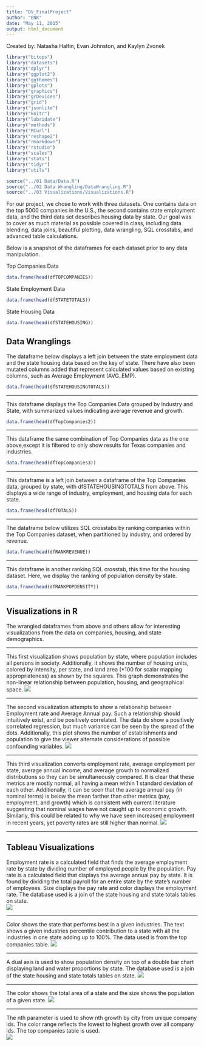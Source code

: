 ```yaml
---
title: "DV_FinalProject"
author: "ENK"
date: "May 11, 2015"
output: html_document
---
```

Created by: Natasha Halfin, Evan Johnston, and Kaylyn Zvonek 

```r
library("bitops")
library("datasets")
library("dplyr")
library("ggplot2")
library("ggthemes")
library("gplots")
library("graphics")
library("grDevices")
library("grid")
library("jsonlite")
library("knitr")
library("lubridate")
library("methods")
library("RCurl")
library("reshape2")
library("rmarkdown")
library("rstudio")
library("scales")
library("stats")
library("tidyr")
library("utils")

source("../01 Data/Data.R")
source("../02 Data Wrangling/DataWrangling.R")
source("../03 Visualizations/Visualizations.R")
```


For our project, we chose to work with three datasets. One contains data on the top 5000 companies in the U.S., the second contains state employment data, and the third data set describes housing data by state. Our goal was to cover as much material as possible covered in class, including data blending, data joins, beautiful plotting, data wrangling, SQL crosstabs, and advanced table calculations.

Below is a snapshot of the dataframes for each dataset prior to any data manipulation.

Top Companies Data

```r
data.frame(head(dfTOPCOMPANIES))
```

State Employment Data
```r
data.frame(head(dfSTATETOTALS))
```

State Housing Data
```r
data.frame(head(dfSTATEHOUSING))
```


## Data Wranglings

The dataframe below displays a left join between the state employment data and the state housing data based on the key of state. There have also been mutated columns added that represent calculated values based on existing columns, such as Average Employment (AVG_EMP).
```r
data.frame(head(dfSTATEHOUSINGTOTALS))
```
**************
This dataframe displays the Top Companies Data grouped by Industry and State, with summarized values indicating average revenue and growth.
```r
data.frame(head(dfTopCompanies2))
```
**************

This dataframe the same combination of Top Companies data as the one above,except it is filtered to only show results for Texas companies and industries.
```r
data.frame(head(dfTopCompanies3))
```
**************

This dataframe is a left join between a dataframe of the Top Companies data, grouped by state, with dfSTATEHOUSINGTOTALS from above. This displays a wide range of industry, employment, and housing data for each state.
```r
data.frame(head(dfTOTALS))

```

****************
The dataframe below utilizes SQL crosstabs by ranking companies within the Top Companies dataset, when partitioned by industry, and ordered by revenue.
```r
data.frame(head(dfRANKREVENUE))
```
*************

This dataframe is another ranking SQL crosstab, this time for the housing dataset. Here, we display the ranking of population density by state.
```r
data.frame(head(dfRANKPOPDENSITY))
```
************
## Visualizations in R

The wrangled dataframes from above and others allow for interesting visualizations from the data on companies, housing, and state demographics.

****************
This first visualization shows population by state, where population includes all persons in society. Additionally, it shows the number of housing units, colored by intensity, per state, and land area (*100 for scalar mapping appropriateness) as shown by the squares.
This graph demonstrates the non-linear relationship between population, housing, and geographical space.
![](./Viz1.png)

****************

The second visualization attempts to show a relationship between Employment rate and Average Annual pay. Such a relationship should intuitively exist, and be positively correlated. The data do show a positively correlated regression, but much variance can be seen by the spread of the dots.
Additionally, this plot shows the number of establishments and population to give the viewer alternate considerations of possible confounding variables.
![](./Viz2.png)

****************

This third visualization converts employment rate, average employment per state, average annual income, and average growth to normalized distributions so they can be simultaneously compared. It is clear that these metrics are mostly normal, all having a mean within 1 standard deviation of each other.
Additionally, it can be seen that the average annual pay (in nominal terms) is below the mean farther than other metrics (pay, employment, and growth) which is consistent with current literature suggesting that nominal wages have not caught up to economic growth. Similarly, this could be related to why we have seen increased employment in recent years, yet poverty rates are still higher than normal.
![](./Viz3.png)

****************

## Tableau Visualizations
Employment rate is a calculated field that finds the average employment rate by state by dividing number of employed people by the population. Pay rate is a calculated field that displays the average annual pay by state. It is found by dividing the total payroll for an entire state by the state's number of employees. Size displays the pay rate and color displays the employment rate. The database used is a join of the state housing and state totals tables on state.   
![](./EmploymentPayState.png)

***************
Color shows the state that performs best in a given industries. The text shows a given industries percentile contribution to a state with all the industries in one state adding up to 100%. The data used is from the top companies table.
![](./IndustryStateEarnings.png)

******************
A dual axis is used to show population density on top of a double bar chart displaying land and water proportions by state. The database used is a join of the state housing and state totals tables on state.
![](./LandWaterHousing.png)

 ***********************
The color shows the total area of a state and the size shows the population of a given state.
![](./PopulationvsArea.jpg)

***************************
The nth parameter is used to show nth growth by city from unique company ids. The color range reflects the lowest to highest growth over all company ids. The top companies table is used.  
![](./CityGrowthNth.png)


